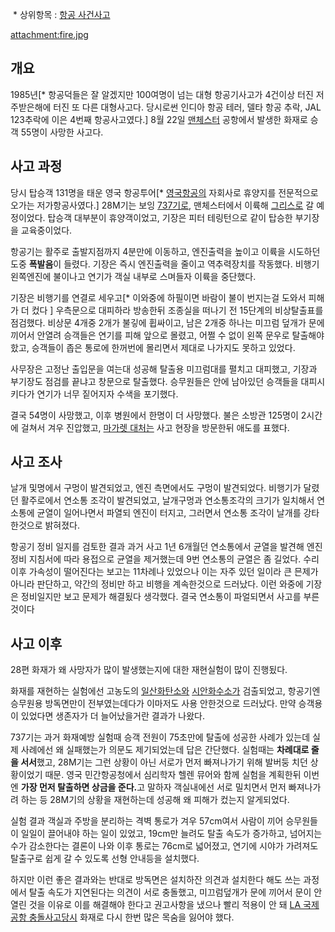  * 상위항목 : [[항공 사건사고]]

attachment:fire.jpg

== 개요 ==

1985년[* 항공덕들은 잘 알겠지만 100여명이 넘는 대형 항공기사고가 4건이상 터진 저주받은해에 터진 또 다른 대형사고다. 당시로썬 인디아 항공 테러, 델타 항공 추락, JAL 123추락에 이은 4번째 항공사고였다.] 8월 22일 [[맨체스터]] 공항에서 발생한 화재로 승객 55명이 사망한 사고다.

== 사고 과정 ==

당시 탑승객 131명을 태운 영국 항공투어[* [[영국항공]]의 자회사로 휴양지를 전문적으로 오가는 저가항공사였다.] 28M기는 보잉 [[737]]기로, 맨체스터에서 이륙해 [[그리스]]로 갈 예정이었다. 탑승객 대부분이 휴양객이었고, 기장은 피터 테링턴으로 같이 탑승한 부기장을 교육중이었다.

항공기는 활주로 출발지점까지 4분만에 이동하고, 엔진출력을 높이고 이륙을 시도하던 도중 '''폭발음'''이 들렸다. 기장은 즉시 엔진출력을 줄이고 역추력장치를 작동했다. 비행기 왼쪽엔진에 불이나고 연기가 객실 내부로 스며들자 이륙을 중단했다.

기장은 비행기를 연결로 세우고[* 이와중에 하필이면 바람이 불이 번지는걸 도와서 피해가 더 컸다 ] 우측문으로 대피하라 방송한뒤 조종실을 떠나기 전 15단계의 비상탈출표를 점검했다. 비상문 4개중 2개가 불깋에 휩싸이고, 남은 2개중 하나는 미끄럼 덮개가 문에 끼어서 안열려 승객들은 연기를 피해 앞으로 몰렸고, 어쩔 수 없이 왼쪽 문우로 탈출해야 핬고, 승객들이 좁은 통로에 한꺼번에 몰리면서 제대로 나가지도 못하고 있었다.

사무장은 고정난 출입문을 여는대 성공해 탈출용 미끄럼대를 펼치고 대피했고, 기장과 부기장도 점검를 끝냐고 창문으로 탈출했다. 승무원들은 안에 남아있던 승객들을 대피시키다가 연기가 너무 짙어지자 수색을 포기했다.

결국 54명이 사망했고, 이후 병원에서 한명이 더 사망했다. 불은 소방관 125명이 2시간에 걸쳐서 겨우 진압했고, [[마가렛 대처]]는 사고 현장을 방문한뒤 애도를 표했다.

== 사고 조사 ==

날개 및명에서 구멍이 발견되었고, 엔진 측면에서도 구멍이 발견되었다. 비행기가 달렸던 활주로에서 연소통 조각이 발견되었고, 날개구멍과 연소통조각의 크기가 일치해서 연소통에 균열이 일어나면서 파열되 엔진이 터지고, 그러면서 연소통 조각이 날개를 강타한것으로 밝혀졌다.

항공기 정비 일지를 검토한 결과 과거 사고 1년 6개월던 연소통에서 균열을 발견해 엔진 정비 지침서에 따라 용접으로 균열을 제거했는데 9번 연소통의 균열은 좀 길었다. 수리 이후 가속성이 떨어진다는 보고는 11차례나 있었으나 이는 자주 있던 일이라 큰 믄제가 아니라 판단하고, 약간의 정비만 하고 비행을 계속한것으로 드러났다. 이런 와중에 기장은 정비일지만 보고 문제가 해결됬다 생각했다. 결국 연소통이 파얼되면서 사고를 부른것이다 

== 사고 이후 ==

28편 화재가 왜 사망자가 많이 발생했는지에 대한 재현실험이 많이 진행됬다.

화재를 재현하는 실험에선 고농도의 [[일산화탄소]]와 [[시안화수소]]가 검출되었고, 항공기엔 승무원용 방독면만이 전부였는데다가 이마저도 사용 안한것으로 드러났다. 만약 승객용이 있었다면 생존자가 더 늘어났을거란 결과가 나왔다.

737기는 과거 화재예방 실험때 승객 전원이 75초만에 탈출에 성공한 사례가 있는데 실제 사례에선 왜 실패했는가 의문도 제기되었는데 답은 간단했다. 실험때는 '''차례대로 줄을 서서'''했고, 28M기는 그런 상황이 아닌 서로가 먼저 빠져나가기 위해 발버둥 치던 상황이었기 때문. 영국 민간항공청에서 심리학자 헬렌 뮤어와 함께 실험을 계획한뒤 이번엔 '''가장 먼저 탈출하면 상금을 준다.'''고 말하자 객실내에선 서로 밀치면서 먼저 빠져나가려 하는 등 28M기의 상황을 재현하는데 성공해 왜 피해가 컸는지 알게되었다.

실험 결과 객실과 주방을 분리하는 격벽 통로가 겨우 57cm여서 사람이 끼어 승무원들이 일일이 끌어내야 하는 일이 있었고, 19cm만 늘려도 탈출 속도가 증가하고, 넘어지는 수가 감소한다는 결론이 나와 이후 통로는 76cm로 넓어졌고, 연기에 시야가 가려져도 탈출구로 쉽게 갈 수 있도록 선형 안내등을 설치했다.

하지만 이런 좋은 결과와는 반대로 방독면은 설치하잔 의견과 설치한다 해도 쓰는 과정에서 탈출 속도가 지연된다는 의견이 서로 충돌했고, 미끄럼덮개가 문에 끼어서 문이 안열린 것을 이유로 이를 해결해야 한다고 권고사항을 냈으나 빨리 적용이 안 돼 [[LA 국제공항 충돌사고]]당시 화재로 다시 한번 많은 목숨을 잃어야 했다.
